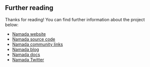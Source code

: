 ## Further reading

Thanks for reading! You can find further information about the project below:

- [Namada website](https://namada.net)
- [Namada source code](https://github.com/anoma/namada)
- [Namada community links](https://namada.net/community/docs)
- [Namada blog](https://blog.namada.net)
- [Namada docs](https://docs.namada.net/)
- [Namada Twitter](https://twitter.com/namada)